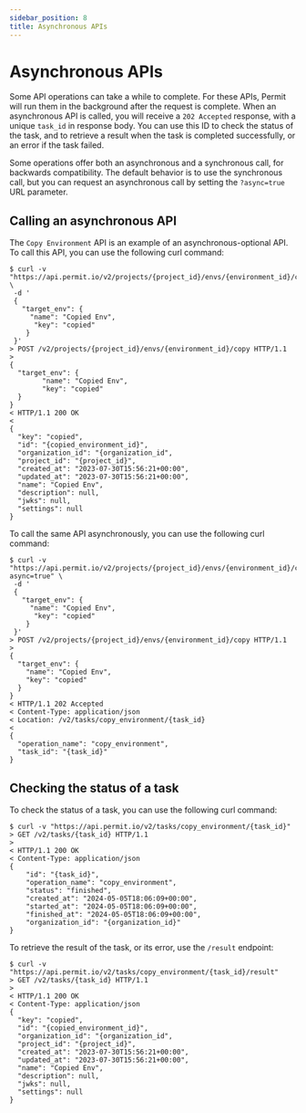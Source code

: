 ```yaml
---
sidebar_position: 8
title: Asynchronous APIs
---
```


# Asynchronous APIs

Some API operations can take a while to complete. For these APIs, Permit will run them in the background after the request
is complete. When an asynchronous API is called, you will receive a `202 Accepted` response, with a unique `task_id` in
response body. You can use this ID to check the status of the task, and to retrieve a result when the task is completed
successfully, or an error if the task failed.

Some operations offer both an asynchronous and a synchronous call, for backwards compatibility. The default behavior is
to use the synchronous call, but you can request an asynchronous call by setting the `?async=true` URL parameter.

## Calling an asynchronous API
The `Copy Environment` API is an example of an asynchronous-optional API. To call this API, you can use the following
curl command:

```shell
$ curl -v "https://api.permit.io/v2/projects/{project_id}/envs/{environment_id}/copy" \
 -d '
 {
   "target_env": {
     "name": "Copied Env",
      "key": "copied"
    }
 }'
> POST /v2/projects/{project_id}/envs/{environment_id}/copy HTTP/1.1
>
{
  "target_env": {
        "name": "Copied Env",
        "key": "copied"
  }
}
< HTTP/1.1 200 OK
<
{
  "key": "copied",
  "id": "{copied_environment_id}",
  "organization_id": "{organization_id",
  "project_id": "{project_id}",
  "created_at": "2023-07-30T15:56:21+00:00",
  "updated_at": "2023-07-30T15:56:21+00:00",
  "name": "Copied Env",
  "description": null,
  "jwks": null,
  "settings": null
}
```

To call the same API asynchronously, you can use the following curl command:
```shell
$ curl -v "https://api.permit.io/v2/projects/{project_id}/envs/{environment_id}/copy?async=true" \
 -d '
 {
   "target_env": {
     "name": "Copied Env",
      "key": "copied"
    }
 }'
> POST /v2/projects/{project_id}/envs/{environment_id}/copy HTTP/1.1
>
{
  "target_env": {
    "name": "Copied Env",
    "key": "copied"
  }
}
< HTTP/1.1 202 Accepted
< Content-Type: application/json
< Location: /v2/tasks/copy_environment/{task_id}
<
{
  "operation_name": "copy_environment",
  "task_id": "{task_id}"
}
```

## Checking the status of a task

To check the status of a task, you can use the following curl command:

```shell
$ curl -v "https://api.permit.io/v2/tasks/copy_environment/{task_id}"
> GET /v2/tasks/{task_id} HTTP/1.1
>
< HTTP/1.1 200 OK
< Content-Type: application/json
{
    "id": "{task_id}",
    "operation_name": "copy_environment",
    "status": "finished",
    "created_at": "2024-05-05T18:06:09+00:00",
    "started_at": "2024-05-05T18:06:09+00:00",
    "finished_at": "2024-05-05T18:06:09+00:00",
    "organization_id": "{organization_id}"
}
```

To retrieve the result of the task, or its error, use the `/result` endpoint:

```shell
$ curl -v "https://api.permit.io/v2/tasks/copy_environment/{task_id}/result"
> GET /v2/tasks/{task_id} HTTP/1.1
>
< HTTP/1.1 200 OK
< Content-Type: application/json
{
  "key": "copied",
  "id": "{copied_environment_id}",
  "organization_id": "{organization_id",
  "project_id": "{project_id}",
  "created_at": "2023-07-30T15:56:21+00:00",
  "updated_at": "2023-07-30T15:56:21+00:00",
  "name": "Copied Env",
  "description": null,
  "jwks": null,
  "settings": null
}
```


